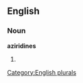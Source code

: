 
==English==

===Noun===
'''aziridines'''

# {{plural of|[[aziridine]]}}

[[Category:English plurals]]
